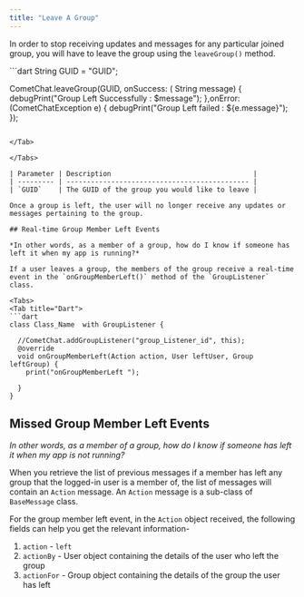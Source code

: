 ```yaml
---
title: "Leave A Group"
---
```




In order to stop receiving updates and messages for any particular joined group, you will have to leave the group using the `leaveGroup()` method.

<Tabs>
<Tab title="Dart">
```dart
String GUID = "GUID";

CometChat.leaveGroup(GUID, onSuccess: ( String message) {
        debugPrint("Group Left  Successfully : $message");
      },onError: (CometChatException e) {
        debugPrint("Group Left failed  : ${e.message}");
      });
```

</Tab>

</Tabs>

| Parameter | Description                                   |
| --------- | --------------------------------------------- |
| `GUID`    | The GUID of the group you would like to leave |

Once a group is left, the user will no longer receive any updates or messages pertaining to the group.

## Real-time Group Member Left Events

*In other words, as a member of a group, how do I know if someone has left it when my app is running?*

If a user leaves a group, the members of the group receive a real-time event in the `onGroupMemberLeft()` method of the `GroupListener` class.

<Tabs>
<Tab title="Dart">
```dart
class Class_Name  with GroupListener {

  //CometChat.addGroupListener("group_Listener_id", this);
  @override
  void onGroupMemberLeft(Action action, User leftUser, Group leftGroup) {
    print("onGroupMemberLeft ");

  }
}
```

</Tab>

</Tabs>

## Missed Group Member Left Events

*In other words, as a member of a group, how do I know if someone has left it when my app is not running?*

When you retrieve the list of previous messages if a member has left any group that the logged-in user is a member of, the list of messages will contain an `Action` message. An `Action` message is a sub-class of `BaseMessage` class.

For the group member left event, in the `Action` object received, the following fields can help you get the relevant information-

1. `action` - `left`
2. `actionBy` - User object containing the details of the user who left the group
3. `actionFor` - Group object containing the details of the group the user has left
